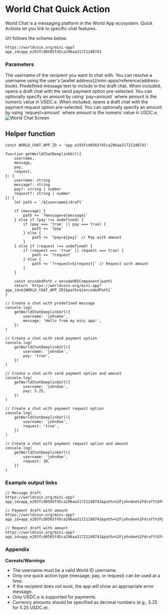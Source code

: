 # World Chat Quick Action

World Chat is a messaging platform in the World App ecosystem.
Quick Actions let you link to specific chat features.

Url follows the schema below.

```
https://worldcoin.org/mini-app?app_id=app_e293fcd0565f45ca296aa317212d8741
```

<div style={{ display: 'flex', justifyContent: 'space-between', alignItems: 'flex-start' }}>
	<div style={{ flex: 1 }}>
		<h3>Parameters</h3>
		<Properties>
			<Property name="username" type="string" required={true}>
				The username of the recipient you want to chat with. You can resolve a username using the user's [wallet
				address](/mini-apps/reference/address-book).
			</Property>
			<Property name="message" type="string">
				Predefined message text to include in the draft chat.
			</Property>
			<Property name="pay" type="string">
				When included, opens a draft chat with the send payment option pre-selected. You can optionally specify
				an amount by using `pay=amount` where amount is the numeric value in USDC.e.
			</Property>
			<Property name="request" type="string">
				When included, opens a draft chat with the payment request option pre-selected. You can optionally
				specify an amount by using `request=amount` where amount is the numeric value in USDC.e.
			</Property>
		</Properties>
	</div>
	<div style={{ marginLeft: '20px' }}>
		<img
			src="/images/docs/mini-apps/quick-actions/world-chat-qa.png"
			alt="World Chat Screen"
			style={{ maxWidth: '300px', height: 'auto' }}
		/>
	</div>
</div>

## Helper function

```tsx
const WORLD_CHAT_APP_ID = 'app_e293fcd0565f45ca296aa317212d8741'

function getWorldChatDeeplinkUrl({
	username,
	message,
	pay,
	request,
}: {
	username: string
	message?: string
	pay?: string | number
	request?: string | number
}) {
	let path = `/${username}/draft`

	if (message) {
		path += `?message=${message}`
	} else if (pay !== undefined) {
		if (pay === 'true' || pay === true) {
			path += `?pay`
		} else {
			path += `?pay=${pay}` // Pay with amount
		}
	} else if (request !== undefined) {
		if (request === 'true' || request === true) {
			path += `?request`
		} else {
			path += `?request=${request}` // Request with amount
		}
	}

	const encodedPath = encodeURIComponent(path)
	return `https://worldcoin.org/mini-app?app_id=${WORLD_CHAT_APP_ID}&path=${encodedPath}`
}

// Create a chat with predefined message
console.log(
	getWorldChatDeeplinkUrl({
		username: 'johndoe',
		message: 'Hello from my mini app!',
	})
)

// Create a chat with send payment option
console.log(
	getWorldChatDeeplinkUrl({
		username: 'johndoe',
		pay: 'true',
	})
)

// Create a chat with send payment option and amount
console.log(
	getWorldChatDeeplinkUrl({
		username: 'johndoe',
		pay: 5.25,
	})
)

// Create a chat with payment request option
console.log(
	getWorldChatDeeplinkUrl({
		username: 'johndoe',
		request: 'true',
	})
)

// Create a chat with payment request option and amount
console.log(
	getWorldChatDeeplinkUrl({
		username: 'johndoe',
		request: 10,
	})
)
```

### Example output links

```
// Message draft
https://worldcoin.org/mini-app?app_id=app_e293fcd0565f45ca296aa317212d8741&path=%2Fjohndoe%2Fdraft%3Fmessage%3DHello

// Payment draft with amount
https://worldcoin.org/mini-app?app_id=app_e293fcd0565f45ca296aa317212d8741&path=%2Fjohndoe%2Fdraft%3Fpay%3D5.25

// Request draft with amount
https://worldcoin.org/mini-app?app_id=app_e293fcd0565f45ca296aa317212d8741&path=%2Fjohndoe%2Fdraft%3Frequest%3D10
```

### Appendix

**Caveats/Warnings**

-   The username must be a valid World ID username.
-   Only one quick action type (message, pay, or request) can be used at a time.
-   If the recipient does not exist, the app will show an appropriate error message.
-   Only USDC.e is supported for payments.
-   Currency amounts should be specified as decimal numbers (e.g., 5.25 for 5.25 USDC.e).
